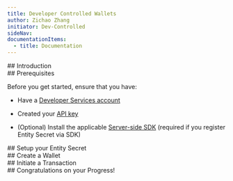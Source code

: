 ```yaml
---
title: Developer Controlled Wallets
author: Zichao Zhang
initiator: Dev-Controlled
sideNav:
documentationItems:
  - title: Documentation
---
```



<Section>
  ## Introduction

  <Introduction />
</Section>

<Section>
  ## Prerequisites

Before you get started, ensure that you have:

- Have a
  [Developer Services account](/get-started#create-a-developer-services-account)
- Created your [API key](/get-started#create-your-api-key)
- (Optional) Install the applicable [Server-side SDK](/sdk-explorer) (required
  if you register Entity Secret via SDK)

  <Prerequisites />

</Section>

<Section>
  ## Setup your Entity Secret

  <SetupEntitySecret />
</Section>

<Section>
  ## Create a Wallet

  <CreateWallet />
</Section>

<Section>
  ## Initiate a Transaction

  <InitiateTransaction />
</Section>

<Section>
  ## Congratulations on your Progress!

  <NextSteps />
</Section>
